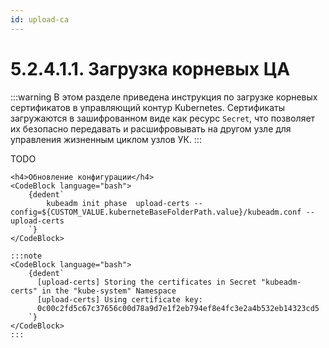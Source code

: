 ```yaml
---
id: upload-ca
---
```





# 5.2.4.1.1. Загрузка корневых ЦА

:::warning
В этом разделе приведена инструкция по загрузке корневых сертификатов в управляющий контур Kubernetes. Сертификаты загружаются в зашифрованном виде как ресурс `Secret`, что позволяет их безопасно передавать и расшифровывать на другом узле для управления жизненным циклом узлов УК.
:::

<Tabs groupId="install-type">

  <TabItem value='HardWay'>
    TODO
  </TabItem>

  <TabItem value='Kubeadm'>

    <h4>Обновление конфигурации</h4>
    <CodeBlock language="bash">
        {dedent`
            kubeadm init phase  upload-certs --config=${CUSTOM_VALUE.kuberneteBaseFolderPath.value}/kubeadm.conf --upload-certs
        `}
    </CodeBlock>

    :::note
    <CodeBlock language="bash">
        {dedent`
          [upload-certs] Storing the certificates in Secret "kubeadm-certs" in the "kube-system" Namespace
          [upload-certs] Using certificate key:
          0c00c2fd5c67c37656c00d78a9d7e1f2eb794ef8e4fc3e2a4b532eb14323cd5
        `}
    </CodeBlock>
    :::

  </TabItem>
</Tabs>
